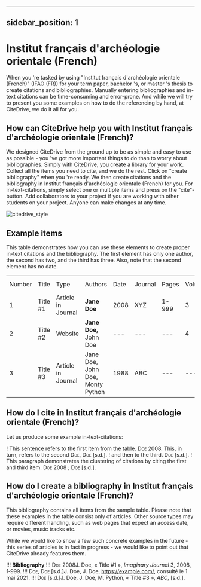 
---
sidebar_position: 1
---

# Institut français d'archéologie orientale (French)

When you 're tasked by using "Institut français d'archéologie orientale (French)" (IFAO (FR)) for your term paper, bachelor 's, or master 's thesis to create citations and bibliographies.
Manually entering bibliographies and in-text citations can be time-consuming and error-prone. And while we will try to present you some examples on how to do the referencing by hand, at CiteDrive, we do it all for you.

<!---
## About  Institut français d'archéologie orientale (French)

* Title: Institut français d'archéologie orientale (French)
* Short Title (Id): IFAO (FR))
* Authors: Institut français d'archéologie orientale (French)
* Download: Institut français d'archéologie orientale (French)
 --->

## How can CiteDrive help you with Institut français d'archéologie orientale (French)?

We designed CiteDrive from the ground up to be as simple and easy to use as possible - you 've got more important things to do than to worry about bibliographies. Simply with CiteDrive, you create a library for your work. Collect all the items you need to cite, and we do the rest. Click on "create bibliography" when you 're ready. We then create citations and the bibliography in Institut français d'archéologie orientale (French) for you. For in-text-citations, simply select one or multiple items and press on the "cite"-button. Add collaborators to your project if you are working with other students on your project. Anyone can make changes at any time.


![citedrive_style](images/institut-francais-darcheologie-orientale-french.svg "Choose Institut français d'archéologie orientale (French) in the CiteDrive App")


## Example items

This table demonstrates how you can use these elements to create proper in-text citations and the bibliography. The first element has only one author, the second has two, and the third has three. Also, note that the second element has no date.


<table>
  <tr>
   <td>Number
   </td>
   <td>Title
   </td>
   <td>Type
   </td>
   <td>Authors
   </td>
   <td>Date
   </td>
   <td>Journal
   </td>
   <td>Pages
   </td>
   <td>Volume
   </td>
   <td>Issue
   </td>
   <td>Access Date
   </td>
  </tr>
  <tr>
   <td>1
   </td>
   <td>Title #1
   </td>
   <td>Article in Journal
   </td>
   <td><strong>Jane Doe</strong>
   </td>
   <td>2008
   </td>
   <td>XYZ
   </td>
   <td>1-999
   </td>
   <td>3
   </td>
   <td>2
   </td>
   <td>--
   </td>
  </tr>
  <tr>
   <td>
2
   </td>
   <td>Title #2
   </td>
   <td>Website
   </td>
   <td><strong>Jane Doe, </strong>John Doe
   </td>
   <td>---
   </td>
   <td>---
   </td>
   <td>---
   </td>
   <td>4
   </td>
   <td>---
   </td>
   <td>2020-05-01
   </td>
  </tr>
  <tr>
   <td>3
   </td>
   <td>Title #3
   </td>
   <td>Article in Journal
   </td>
   <td>Jane Doe, John Doe, Monty Python
   </td>
   <td>1988
   </td>
   <td>ABC
   </td>
   <td>---
   </td>
   <td>---
   </td>
   <td>16
   </td>
   <td>---
   </td>
  </tr>
</table>



## How do I cite in  Institut français d'archéologie orientale (French)?

Let us produce some example in-text-citations:

! This sentence refers to the first item from the table. <span style="font-variant:small-caps;">Doe</span> 2008. This, in turn, refers to the second <span style="font-variant:small-caps;">Doe</span>, <span style="font-variant:small-caps;">Doe</span> [s.d.].
! and then to the third.  <span style="font-variant:small-caps;">Doe</span> [s.d.].
! This paragraph demonstrates the clustering of citations by citing the first and third item. <span style="font-variant:small-caps;">Doe</span> 2008 ; <span style="font-variant:small-caps;">Doe</span> [s.d.].



## How do I create a bibliography in Institut français d'archéologie orientale (French)?

This bibliography contains all items from the sample table. Please note that these examples in the table consist only of articles. Other source types may require different handling, such as web pages that expect an access date, or movies, music tracks etc.

While we would like to show a few such concrete examples in the future - this series of articles is in fact in progress - we would like to point out that CiteDrive already features them.


!!! **Bibliography**
!!! <span style="font-variant:small-caps;">Doe</span> 2008J. Doe, « Title #1 », <i>Imaginary Journal</i> 3, 2008, 1‑999.
!!! <span style="font-variant:small-caps;">Doe</span>, <span style="font-variant:small-caps;">Doe</span> [s.d.]J. Doe, J. Doe, https://example.com/, consulté le 1 mai 2021.
!!! <span style="font-variant:small-caps;">Doe</span> [s.d.]J. Doe, J. Doe, M. Python, « Title #3 », <i>ABC</i>, [s.d.].


```
        